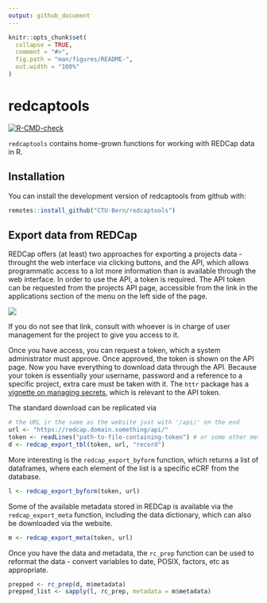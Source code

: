 ```yaml
---
output: github_document
---
```


<!-- README.md is generated from README.Rmd. Please edit that file -->

```r
knitr::opts_chunk$set(
  collapse = TRUE,
  comment = "#>",
  fig.path = "man/figures/README-",
  out.width = "100%"
)
```

# redcaptools

<!-- badges: start -->

[![R-CMD-check](https://github.com/CTU-Bern/redcaptools/workflows/R-CMD-check/badge.svg)](https://github.com/aghaynes/redcaptools/actions)

<!-- badges: end -->

`redcaptools` contains home-grown functions for working with REDCap data in R.

## Installation

You can install the development version of redcaptools from github with:

<!-- install.packages("redcaptools") -->

``` r
remotes::install_github("CTU-Bern/redcaptools")
```

## Export data from REDCap

REDCap offers (at least) two approaches for exporting a projects data - throught the web interface via clicking buttons, and the API, which allows programmatic access to a lot more information than is available through the web interface. In order to use the API, a token is required. The API token can be requested from the projects API page, accessible from the link in the applications section of the menu on the left side of the page.

![](man/figures/api_link.png)

If you do not see that link, consult with whoever is in charge of user management for the project to give you access to it.

Once you have access, you can request a token, which a system administrator must approve. Once approved, the token is shown on the API page. Now you have everything to download data through the API. Because your token is essentially your username, password and a reference to a specific project, extra care must be taken with it. The `httr` package has a [vignette on managing secrets](https://cran.r-project.org/web/packages/httr/vignettes/secrets.html), which is relevant to the API token.

The standard download can be replicated via

``` r
# the URL ir the same as the website just with '/api/' on the end
url <- "https://redcap.domain.something/api/"
token <- readLines("path-to-file-containing-token") # or some other method
d <- redcap_export_tbl(token, url, "record")
```

More interesting is the `redcap_export_byform` function, which returns a list of dataframes, where each element of the list is a specific eCRF from the database.

``` r
l <- redcap_export_byform(token, url)
```

Some of the available metadata stored in REDCap is available via the `redcap_export_meta` function, including the data dictionary, which can also be downloaded via the website.

``` r
m <- redcap_export_meta(token, url)
```

Once you have the data and metadata, the `rc_prep` function can be used to reformat the data - convert variables to date, POSIX, factors, etc as appropriate.

``` r
prepped <- rc_prep(d, m$metadata)
prepped_list <- sapply(l, rc_prep, metadata = m$metadata)
```
